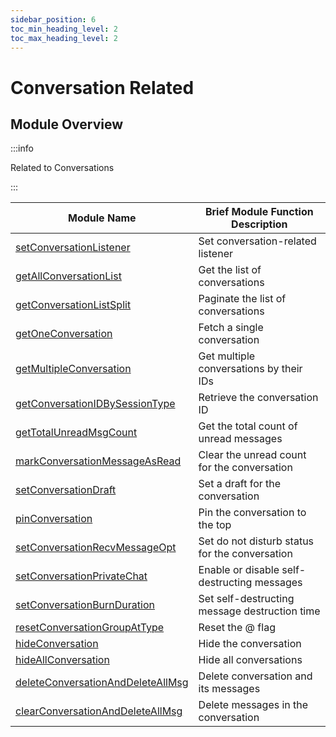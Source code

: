 ```yaml
---
sidebar_position: 6
toc_min_heading_level: 2
toc_max_heading_level: 2
---
```


# Conversation Related

## Module Overview

:::info

Related to Conversations

:::

| Module Name                                                                                         | Brief Module Function Description           |
| --------------------------------------------------------------------------------------------------- | ------------------------------------------- |
| [setConversationListener](/api/conversation/setConversationListener.mdx)                   | Set conversation-related listener           |
| [getAllConversationList](/api/conversation/getAllConversationList.mdx)                     | Get the list of conversations               |
| [getConversationListSplit](/api/conversation/getConversationListSplit.mdx)                 | Paginate the list of conversations          |
| [getOneConversation](/api/conversation/getOneConversation.mdx)                             | Fetch a single conversation                 |
| [getMultipleConversation](/api/conversation/getMultipleConversation.mdx)                   | Get multiple conversations by their IDs     |
| [getConversationIDBySessionType](/api/conversation/getConversationIDBySessionType.mdx)     | Retrieve the conversation ID                |
| [getTotalUnreadMsgCount](/api/conversation/getTotalUnreadMsgCount.mdx)                     | Get the total count of unread messages      |
| [markConversationMessageAsRead](/api/conversation/markConversationMessageAsRead.mdx)       | Clear the unread count for the conversation |
| [setConversationDraft](/api/conversation/setConversationDraft.mdx)                         | Set a draft for the conversation            |
| [pinConversation](/api/conversation/pinConversation.mdx)                                   | Pin the conversation to the top             |
| [setConversationRecvMessageOpt](/api/conversation/setConversationRecvMessageOpt.mdx)       | Set do not disturb status for the conversation |
| [setConversationPrivateChat](/api/conversation/setConversationPrivateChat.mdx)             | Enable or disable self-destructing messages |
| [setConversationBurnDuration](/api/conversation/setConversationBurnDuration.mdx)           | Set self-destructing message destruction time |
| [resetConversationGroupAtType](/api/conversation/resetConversationGroupAtType.mdx)         | Reset the @ flag                            |
| [hideConversation](/api/conversation/hideConversation.mdx)                                 | Hide the conversation                       |
| [hideAllConversation](/api/conversation/hideAllConversation.mdx)                           | Hide all conversations                      |
| [deleteConversationAndDeleteAllMsg](/api/conversation/deleteConversationAndDeleteAllMsg.mdx) | Delete conversation and its messages        |
| [clearConversationAndDeleteAllMsg](/api/conversation/clearConversationAndDeleteAllMsg.mdx) | Delete messages in the conversation         |